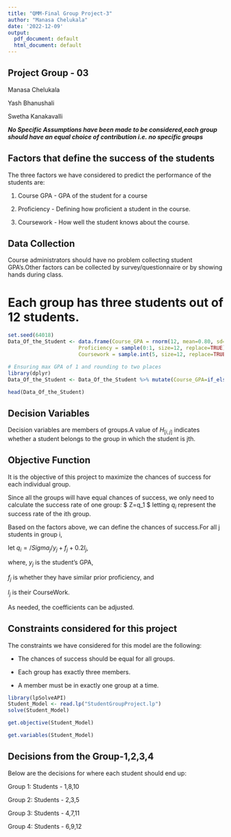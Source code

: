 ---
title: "QMM-Final Group Project-3"
author: "Manasa Chelukala"
date: '2022-12-09'
output:
  pdf_document: default
  html_document: default
---

## Project Group - 03

Manasa Chelukala

Yash Bhanushali

Swetha Kanakavalli

***No Specific Assumptions have been made to be considered,each group should have an equal choice of contribution i.e. no specific groups***

## Factors that define the success of the students

The three factors we have considered to predict the performance of the students are:

1. Course GPA - GPA of the student for a course 

2. Proficiency - Defining how proficient a student in the course.

3. Coursework - How well the student knows about the course.

## Data Collection
Course administrators should have no problem collecting student GPA's.Other factors can be collected by survey/questionnaire or by showing hands during class.


# Each group has three students out of 12 students.
```{r}
set.seed(64018)
Data_Of_the_Student <- data.frame(Course_GPA = rnorm(12, mean=0.80, sd=0.1),
                       Proficiency = sample(0:1, size=12, replace=TRUE),
                       Coursework = sample.int(5, size=12, replace=TRUE))
```


```{r}
# Ensuring max GPA of 1 and rounding to two places
library(dplyr)
Data_Of_the_Student <- Data_Of_the_Student %>% mutate(Course_GPA=if_else(Course_GPA > 1, 1, round(Course_GPA, 2)))
```


```{r}
head(Data_Of_the_Student)
```
## Decision Variables

Decision variables are members of groups.A value of $H_[i,j]$ indicates whether a student belongs to the group in which the student is jth.

## Objective Function

It is the objective of this project to maximize the chances of success for each individual group.

Since all the groups will have equal chances of success, we only need to calculate the success rate of one group: $\text{MAX} \hspace{.2cm} Z=q_1 $ letting $q_i$ represent the success rate of the ith group.

Based on the factors above, we can define the chances of success.For all j students in group i,

let $q_i = /Sigma_j / y_j + f_j + 0.2l_j$, 

where,
$y_j$ is the student's GPA, 

$f_j$ is whether they have similar prior proficiency, and 

$l_j$ is their CourseWork.

As needed, the coefficients can be adjusted.

## Constraints considered for this project
The constraints we have considered for this model are the following:

* The chances of success should be equal for all groups.

* Each group has exactly three members.

* A member must be in exactly one group at a time.
```{r}
library(lpSolveAPI)
Student_Model <- read.lp("StudentGroupProject.lp")
solve(Student_Model)

```

```{r}
get.objective(Student_Model)
```

```{r}
get.variables(Student_Model)
```
## Decisions from the Group-1,2,3,4
Below are the decisions for where each student should end up: 

Group 1: Students - 1,8,10

Group 2: Students - 2,3,5

Group 3: Students - 4,7,11  

Group 4: Students - 6,9,12
